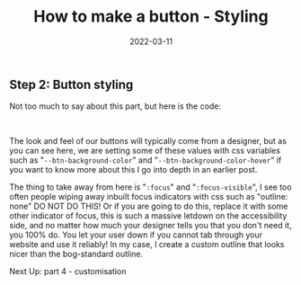 ﻿---
title: How to make a button - Styling
date: 2022-03-11
excerpt: The look and feel of a button typically comes from a designer, but you the developer must preserve accessibility.
image: ./button.svg
tags: ["css", "design", "html", "--css-variables"]
---


## Step 2: Button styling

Not too much to say about this part, but here is the code:

<StepTwoDemo />
<br />

The look and feel of our buttons will typically come from a designer, but as you can see here, we are setting some of
these values with css variables such as "`--btn-background-color`" and "`--btn-background-color-hover`"
if you want to know more about this I go into depth <Link to="/blog/2022/03/how-to-make-a-button-normalisation/#root-and-global-css-variables">in an earlier post</Link>.

The thing to take away from here is "`:focus`" and "`:focus-visible`", I see too often people wiping away inbuilt focus
indicators with css such as "outline: none" DO NOT DO THIS! Or if you are going to do this, replace it with some other
indicator of focus, this is such a massive letdown on the accessibility side, and no matter how much your designer tells
you that you don't need it, you 100% do. You let your user down if you cannot tab through your website and use it reliably!
In my case, I create a custom outline that looks nicer than the bog-standard outline.

Next Up: <Link to="/blog/2022/03/how-to-make-a-button-customisation/">part 4 - customisation</Link>